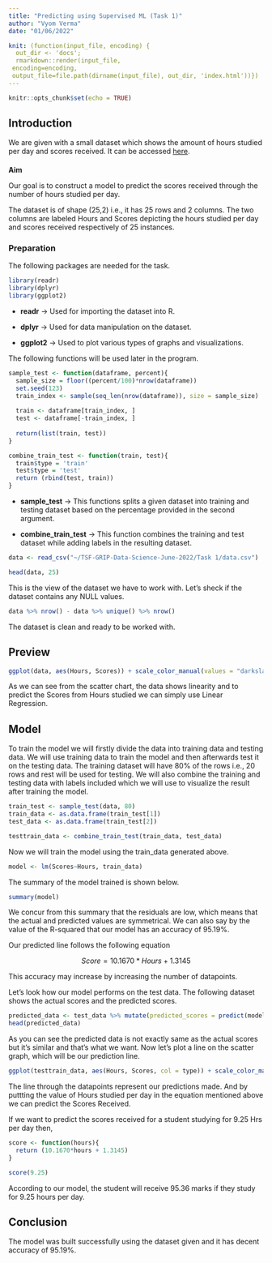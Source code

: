 ```yaml
---
title: "Predicting using Supervised ML (Task 1)"
author: "Vyom Verma"
date: "01/06/2022"

knit: (function(input_file, encoding) {
  out_dir <- 'docs';
  rmarkdown::render(input_file,
 encoding=encoding,
 output_file=file.path(dirname(input_file), out_dir, 'index.html'))})
---
```


```r
knitr::opts_chunk$set(echo = TRUE)
```

## Introduction

We are given with a small dataset which shows the amount of hours studied per day and scores received. It can be accessed [here](https://raw.githubusercontent.com/AdiPersonalWorks/Random/master/student_scores%20-%20student_scores.csv).

#### Aim {style="margin-bottom: 0px;"}

Our goal is to construct a model to predict the scores received through the number of hours studied per day.

The dataset is of shape (25,2) i.e., it has 25 rows and 2 columns. The two columns are labeled Hours and Scores depicting the hours studied per day and scores received respectively of 25 instances.

### Preparation

The following packages are needed for the task.

```r
library(readr)
library(dplyr)
library(ggplot2)
```

-   **readr** -\> Used for importing the dataset into R.

-   **dplyr** -\> Used for data manipulation on the dataset.

-   **ggplot2** -\> Used to plot various types of graphs and visualizations.

The following functions will be used later in the program.

```r
sample_test <- function(dataframe, percent){
  sample_size = floor((percent/100)*nrow(dataframe))
  set.seed(123)
  train_index <- sample(seq_len(nrow(dataframe)), size = sample_size)
  
  train <- dataframe[train_index, ]
  test <- dataframe[-train_index, ]
  
  return(list(train, test))
}

combine_train_test <- function(train, test){
  train$type = 'train'
  test$type = 'test'
  return (rbind(test, train))
}
```

-   **sample_test** -\> This functions splits a given dataset into training and testing dataset based on the percentage provided in the second argument.

-   **combine_train_test** -\> This function combines the training and test dataset while adding labels in the resulting dataset.

```r
data <- read_csv("~/TSF-GRIP-Data-Science-June-2022/Task 1/data.csv")
```

```r
head(data, 25)
```

This is the view of the dataset we have to work with. Let's sheck if the dataset contains any NULL values.

```r
data %>% nrow() - data %>% unique() %>% nrow()
```

The dataset is clean and ready to be worked with.

## Preview

```r
ggplot(data, aes(Hours, Scores)) + scale_color_manual(values = "darkslategray3") + geom_point(shape = 1) + labs(fill = "Type" ,title = "Hours studied VS Score received", x = "Hours", y = "Scores") 

```

As we can see from the scatter chart, the data shows linearity and to predict the Scores from Hours studied we can simply use Linear Regression.

## Model

To train the model we will firstly divide the data into training data and testing data. We will use training data to train the model and then afterwards test it on the testing data. The training dataset will have 80% of the rows i.e., 20 rows and rest will be used for testing. We will also combine the training and testing data with labels included which we will use to visualize the result after training the model.

```r
train_test <- sample_test(data, 80)
train_data <- as.data.frame(train_test[1])
test_data <- as.data.frame(train_test[2])

testtrain_data <- combine_train_test(train_data, test_data)
```

Now we will train the model using the train_data generated above.

```r
model <- lm(Scores~Hours, train_data)
```

The summary of the model trained is shown below.

```r
summary(model)
```

We concur from this summary that the residuals are low, which means that the actual and predicted values are symmetrical. We can also say by the value of the R-squared that our model has an accuracy of 95.19%.

Our predicted line follows the following equation

<center>

$Score = 10.1670*Hours + 1.3145$

</center>

This accuracy may increase by increasing the number of datapoints.

Let's look how our model performs on the test data. The following dataset shows the actual scores and the predicted scores.

```r
predicted_data <- test_data %>% mutate(predicted_scores = predict(model, test_data)) 
head(predicted_data)
```

As you can see the predicted data is not exactly same as the actual scores but it's similar and that's what we want. Now let's plot a line on the scatter graph, which will be our prediction line.

```r
ggplot(testtrain_data, aes(Hours, Scores, col = type)) + scale_color_manual(values = c("brown1", "cyan4")) + geom_point(shape = 1) + geom_smooth(method= "lm", color= "darkslategray", se=F) + labs(fill = "Type" ,title = "Hours studied per day VS Score received Prediction Line", x = "Hours", y = "Scores")
```

The line through the datapoints represent our predictions made. And by puttting the value of Hours studied per day in the equation mentioned above we can predict the Scores Received.

If we want to predict the scores received for a student studying for 9.25 Hrs per day then,

```r
score <- function(hours){
  return (10.1670*hours + 1.3145)
}
```

```r
score(9.25)
```

According to our model, the student will receive 95.36 marks if they study for 9.25 hours per day.

## Conclusion

The model was built successfully using the dataset given and it has decent accuracy of 95.19%.
